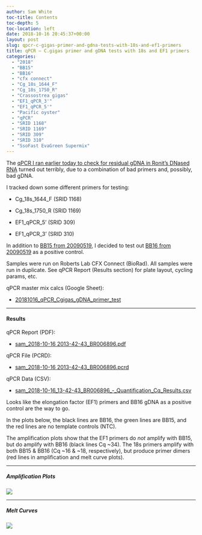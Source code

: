 ```yaml
---
author: Sam White
toc-title: Contents
toc-depth: 5
toc-location: left
date: 2018-10-16 20:45:37+00:00
layout: post
slug: qpcr-c-gigas-primer-and-gdna-tests-with-18s-and-ef1-primers
title: qPCR – C.gigas primer and gDNA tests with 18s and EF1 primers
categories:
  - "2018"
  - "BB15"
  - "BB16"
  - "cfx connect"
  - "Cg_18s_1644_F"
  - "Cg_18s_1750_R"
  - "Crassostrea gigas"
  - "EF1_qPCR_3'"
  - "EF1_qPCR_5'"
  - "Pacific oyster"
  - "qPCR"
  - "SRID 1168"
  - "SRID 1169"
  - "SRID 309"
  - "SRID 310"
  - "SsoFast EvaGreen Supermix"
---
```


The [qPCR I ran earlier today to check for residual gDNA in Ronit's DNased RNA](../2018-10-16-qpcr-ronits-dnased-c-gigas-ploidydessication-rna-with-18s-primers/index.qmd) turned out terribly, due to a combination of bad primers and, possibly, bad gDNA.

I tracked down some different primers for testing:





  * Cg_18s_1644_F (SRID 1168)


  * Cg_18s_1750_R (SRID 1169)


  * EF1_qPCR_5' (SRID 309)


  * EF1_qPCR_3' (SRID 310)



In addition to [BB15 from 20090519](../../2009/2009-05-15-gdna-isolation-macs-bb-and-dh-site-samples/index.qmd), I decided to test out [BB16 from 20090519](../../2009/2009-05-15-gdna-isolation-macs-bb-and-dh-site-samples/index.qmdhttps://robertslab.github.io/sams-notebook/2009/05/15/gdna-isolation-macs-bb-and-dh-site-samples/) as a positive control.

Samples were run on Roberts Lab CFX Connect (BioRad). All samples were run in duplicate. See qPCR Report (Results section) for plate layout, cycling params, etc.

qPCR master mix calcs (Google Sheet):





  * [20181016_qPCR_Cgigas_gDNA_primer_test](https://docs.google.com/spreadsheets/d/12ZJDMeY8BIX_SYGAXHPqI7dmlznegiMc0xPYu6rgPiI/edit?usp=sharing)





* * *





#### Results



qPCR Report (PDF):





  * [sam_2018-10-16 2013-42-43_BR006896.pdf](https://owl.fish.washington.edu/Athaliana/qPCR_data/qPCR_reports/sam_2018-10-16%2013-42-43_BR006896.pdf)



qPCR File (PCRD):



  * [sam_2018-10-16 2013-42-43_BR006896.pcrd](https://owl.fish.washington.edu/scaphapoda/qPCR_data/cfx_connect_data/sam_2018-10-16%2013-42-43_BR006896.pcrd)



qPCR Data (CSV):



  * [sam_2018-10-16_13-42-43_BR006896_-_Quantification_Cq_Results.csv](https://owl.fish.washington.edu/Athaliana/qPCR_data/sam_2018-10-16_13-42-43_BR006896_-_Quantification_Cq_Results.csv)



Looks like the elongation factor (EF1) primers and BB16 gDNA as a positive control are the way to go.

In the plots below, the black lines are BB16, the green lines are BB15, and the red lines are no template controls (NTC).

The amplification plots show that the EF1 primers do _not_ amplify with BB15, but do amplify with BB16 (black lines Cq ~34). The 18s primers amplify with both BB15 & BB16 (Cq ~16 & ~18, respectively), but produce primer dimers (red lines in amplification and melt curve plots).



* * *





##### Amplification Plots



![](https://owl.fish.washington.edu/Athaliana/qPCR_data/sam_2018-10-16%2013-42-43_amp_plots.png)



* * *





##### Melt Curves



![](https://owl.fish.washington.edu/Athaliana/qPCR_data/sam_2018-10-16%2013-42-43_melt_plots.png)
